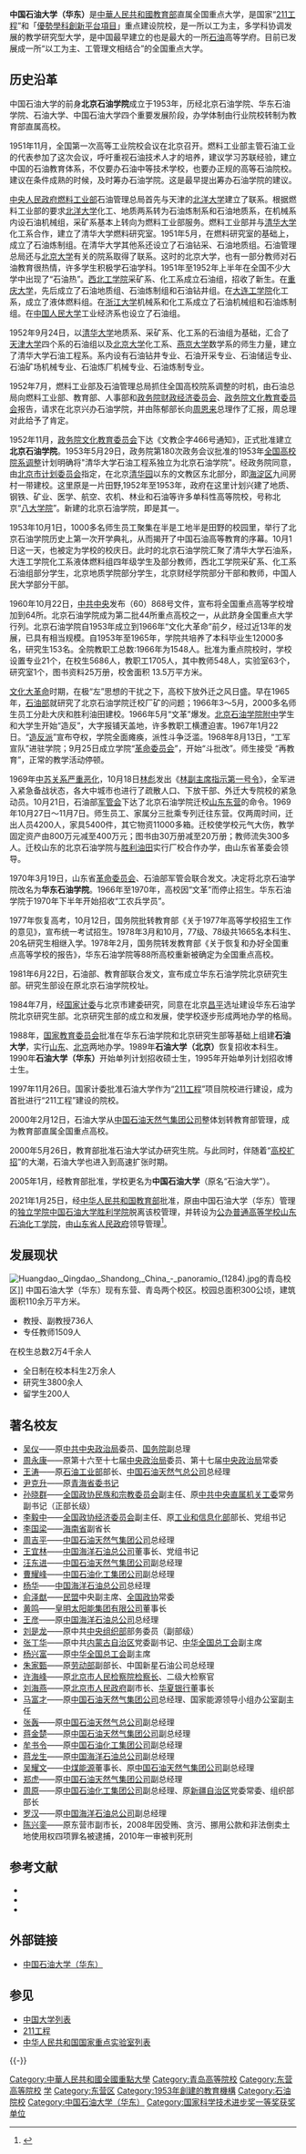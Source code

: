 {{not|中国石油大学（北京）}}
{{高校
|名称    =中国石油大学（华东）
|外文名  =China University of Petroleum
|图像    =[[File:China_University_Of_Petroleum_badge.svg|210px]]
|图像说明=
|校训    =惟真惟实
|建校    =1953年
|闭校    =
|校庆日  =
|类型    =公立普通高等学校
|校长    =[[郝芳|郝芳]]
|院长    =
|书记    =[[王勇|王勇]]
|教师    =1500余人
|职工    =
|学生    =20000余人
|地址    ={{CHN}}[[山东省|山东省]]<br/>
*[[青岛市|青岛市]][[黄岛区|黄岛区]]长江西路66号（主校区）
*[[东营市|东营市]][[东营区|东营区]]北一路739号（东营科教园区）
|校园环境=
|面积    =300公顷
|代表色  =
|隶属    =[[中华人民共和国教育部|中华人民共和国教育部]]
|邮编    =
|电话    =
|网站    =http://www.upc.edu.cn
|标志    = [[File:China_University_Of_Petroleum_calligraphy.svg|230px]]
|脚注    =
}}

'''中国石油大学（华东）'''是[[中華人民共和國|中華人民共和國]][[中华人民共和国教育部|教育部]]直属全国重点大学，是国家“[[211工程|211工程]]”和「[[優勢學科創新平台項目|優勢學科創新平台項目]]」重点建设院校，是一所以工为主，多学科协调发展的教学研究型大学，是中国最早建立的也是最大的一所[[石油|石油]]高等学府。目前已发展成一所“以工为主、工管理文相结合”的全国重点大学。

==历史沿革==

中国石油大学的前身'''北京石油学院'''成立于1953年，历经北京石油学院、华东石油学院、石油大学、中国石油大学四个重要发展阶段，办学体制由行业院校转制为教育部直属高校。

1951年11月，全国第一次高等工业院校会议在北京召开。燃料工业部主管石油工业的代表参加了这次会议，呼吁重视石油技术人才的培养，建议学习苏联经验，建立中国的石油教育体系，不仅要办石油中等技术学校，也要办正规的高等石油院校。建议在条件成熟的时候，及时筹办石油学院。这是最早提出筹办石油学院的建议。

[[中央人民政府燃料工业部|中央人民政府燃料工业部]]石油管理总局首先与天津的[[北洋大学|北洋大学]]建立了联系。根据燃料工业部的要求[[北洋大学|北洋大学]]化工、地质两系转为石油炼制系和石油地质系，在机械系内设石油机械组，采矿系基本上转向为燃料工业部服务。燃料工业部并与[[清华大学|清华大学]]化工系合作，建立了清华大学燃料研究室。1951年5月，在燃料研究室的基础上，成立了石油炼制组。在清华大学其他系还设立了石油钻采、石油地质组。石油管理总局还与[[北京大学|北京大学]]有关的院系取得了联系。这时的北京大学，也有一部分教师对石油教育很热情，许多学生积极学石油学科。1951年至1952年上半年在全国不少大学中出现了“石油热”。[[西北工学院|西北工学院]]采矿系、化工系成立石油组，招收了新生。在[[重庆大学|重庆大学]]，先后成立了石油地质组、石油炼制组和石油钻井组。在[[大连工学院|大连工学院]]化工系，成立了液体燃料组。在[[浙江大学|浙江大学]]机械系和化工系成立了石油机械组和石油炼制组。在[[中国人民大学|中国人民大学]]工业经济系也设立了石油组。

1952年9月24日，以[[清华大学|清华大学]]地质系、采矿系、化工系的石油组为基础，汇合了[[天津大学|天津大学]]四个系的石油组以及[[北京大学|北京大学]]化工系、[[燕京大学|燕京大学]]数学系的师生力量，建立了清华大学石油工程系。系内设有石油钻井专业、石油开采专业、石油储运专业、石油矿场机械专业、石油炼厂机械专业、石油炼制专业。

1952年7月，燃料工业部及石油管理总局抓住全国高校院系调整的时机，由石油总局向燃料工业部、教育部、人事部和[[政务院财政经济委员会|政务院财政经济委员会]]、[[政务院文化教育委员会|政务院文化教育委员会]]报告，请求在北京兴办石油学院，并由陈郁部长向[[周恩来|周恩来]]总理作了汇报，周总理对此给予了肯定。

1952年11月，[[政务院文化教育委员会|政务院文化教育委员会]]下达《文教企字466号通知》，正式批准建立'''北京石油学院'''。1953年5月29日，政务院第180次政务会议批准的1953年[[全国高校院系调整|全国高校院系调整]]计划明确将"清华大学石油工程系独立为北京石油学院"。经政务院同意，由[[北京市计划委员会|北京市计划委员会]]指定，在北京[[清华园|清华园]]以东的文教区东北部分，即[[海淀区|海淀区]]九间房村一带建校。这里原是一片田野,1952年至1953年，政府在这里计划兴建了地质、钢铁、矿业、医学、航空、农机、林业和石油等许多单科性高等院校，号称北京“[[八大学院|八大学院]]”。新建的北京石油学院，即是其一。

1953年10月1日，1000多名师生员工聚集在半是工地半是田野的校园里，举行了北京石油学院历史上第一次开学典礼，从而揭开了中国石油高等教育的序幕。10月1日这一天，也被定为学校的校庆日。此时的北京石油学院汇聚了清华大学石油系，大连工学院化工系液体燃料组四年级学生及部分教师，西北工学院采矿系、化工系石油组部分学生，北京地质学院部分学生，北京财经学院部分干部和教师，中国人民大学部分干部。

1960年10月22日，[[中共中央|中共中央]]发布（60）868号文件，宣布将全国重点高等学校增加到64所。北京石油学院成为第二批44所重点高校之一，从此跻身全国重点大学行列。北京石油学院自1953年成立到1966年“文化大革命”前夕，经过近13年的发展，已具有相当规模。自1953年至1965年，学院共培养了本科毕业生12000多名，研究生153名。全院教职工总数:1966年为1548人。批准为重点院校时，学校设置专业21个，在校生5686人，教职工1705人，其中教师548人，实验室63个，研究室1个，图书资料25万册，校舍面积 13.5万平方米。

[[文化大革命|文化大革命]]时期，在极“左”思想的干扰之下，高校下放外迁之风日盛。早在1965年，[[中华人民共和国石油工业部|石油部]]就研究了北京石油学院迁校厂矿的问题；1966年3～5月，2000多名师生员工分赴大庆和胜利油田建校。1966年5月“文革”爆发。[[北京石油学院附中|北京石油学院附中]]学生和大学生开始“造反”，大字报铺天盖地，许多教职工横遭迫害。1967年1月22日。“[[造反派|造反派]]”宣布夺权，学院全面瘫痪，派性斗争泛滥。1968年8月13日，“工军宣队”进驻学院；9月25日成立学院“[[革命委员会_(文革)|革命委员会]]”，开始“斗批改”。师生接受 “再教育”，正常的教学活动停顿。

1969年[[中苏交恶|中苏关系严重恶化]]，10月18日[[林彪|林彪]]发出《[[林副主席指示第一号令|林副主席指示第一号令]]》，全军进入紧急备战状态，各大中城市也进行了疏散人口、下放干部、外迁大专院校的紧急动员。10月21日，石油部[[军管会|军管会]]下达了北京石油学院迁校[[山东|山东]][[东营|东营]]的命令。1969年10月27日～11月7日。师生员工、家属分三批乘专列迁往东营。仅两周时间，迁出人员4200人，家具5400件，其它物资11000多箱。迁校使学校元气大伤，教学固定资产由800万元减至400万元；图书由30万册减至20万册；教师流失300多人。迁校山东的北京石油学院与[[胜利油田|胜利油田]]实行厂校合作办学，由山东省革委会领导。

1970年3月19日，山东省[[革命委员会_(文革)|革命委员会]]、石油部军管会联合发文。决定将北京石油学院改名为'''华东石油学院'''。1966年至1970年，高校因“文革”而停止招生。华东石油学院于1970年下半年开始招收“工农兵学员”。

1977年恢复高考，10月12日，国务院批转教育部《关于1977年高等学校招生工作的意见》，宣布统一考试招生。1978年3月和10月，77级、78级共1665名本科生、20名研究生相继入学。1978年2月，国务院转发教育部《关于恢复和办好全国重点高等学校的报告》，华东石油学院等88所高校重新被确定为全国重点高校。

1981年6月22日，石油部、教育部联合发文，宣布成立华东石油学院北京研究生部。研究生部设在原北京石油学院校址。

1984年7月，经[[国家计委|国家计委]]与北京市建委研究，同意在北京[[昌平|昌平]]选址建设华东石油学院北京研究生部。北京研究生部的成立和发展，使学校逐步形成两地办学的格局。

1988年，[[国家教育委员会|国家教育委员会]]批准在华东石油学院和北京研究生部等基础上组建'''石油大学'''，实行[[山东|山东]]、[[北京|北京]]两地办学。1989年'''石油大学（北京）'''恢复招收本科生。1990年'''石油大学（华东）'''开始单列计划招收硕士生，1995年开始单列计划招收博士生。

1997年11月26日。国家计委批准石油大学作为“[[211工程|211工程]]”项目院校进行建设，成为首批进行“211工程”建设的院校。

2000年2月12日，石油大学从[[中国石油天然气集团公司|中国石油天然气集团公司]]整体划转教育部管理，成为教育部直属全国重点高校。

2000年5月26日，教育部批准石油大学试办研究生院。与此同时，伴随着“[[高校扩招|高校扩招]]”的大潮，石油大学也进入到高速扩张时期。

2005年1月，经教育部批准，学校更名为'''中国石油大学'''（原名“石油大学”）。

2021年1月25日，经[[中华人民共和国教育部|中华人民共和国教育部]]批准，原由中国石油大学（华东）管理的[[独立学院|独立学院]][[中国石油大学胜利学院|中国石油大学胜利学院]]脱离该校管理，并转设为[[公立大学|公办普通高等学校]][[山东石油化工学院|山东石油化工学院]]，由[[山东省人民政府|山东省人民政府]]领导管理<ref name="报道0104A">{{cite news |author1=教育部发展规划司 |title=教育部关于同意中国石油大学胜利学院转设为山东石油化工学院的函（教发函〔2021〕5号） |url=http://www.moe.gov.cn/srcsite/A03/s181/202102/t20210202_512231.html |accessdate=2021-02-03 |page= |work=中华人民共和国教育部政府门户网站 |location=北京 |language=zh-hans |archive-date=2021-06-09 |archive-url=https://web.archive.org/web/20210609094302/http://www.moe.gov.cn/srcsite/A03/s181/202102/t20210202_512231.html |dead-url=no }}</ref>。

==发展现状==
[[File:Huangdao,_Qingdao,_Shandong,_China_-_panoramio_(1284).jpg|thumb]]的青岛校区]]
中国石油大学（华东）现有东营、青岛两个校区。校园总面积300公顷，建筑面积110余万平方米。
*教授、副教授736人
*专任教师1509人

在校生总数2万4千余人
*全日制在校本科生2万余人
*研究生3800余人
*留学生200人

==著名校友==
* [[吴仪|吴仪]]——原[[中共中央政治局|中共中央政治局]]委员、[[中华人民共和国国务院|国务院]]副总理
* [[周永康|周永康]]——原第十六至十七届[[中共中央政治局|中央政治局]]委员、第十七届[[中共中央政治局|中央政治局]]常委
* [[王涛_(部长)|王涛]]——原[[石油工业部|石油工业部]]部长、[[中国石油天然气总公司|中国石油天然气总公司]]总经理
* [[尹克升|尹克升]]——原[[青海省|青海]][[中国共产党青海省委员会|省委书记]]
* [[孙晓群|孙晓群]]——[[全国政协民族和宗教委员会|全国政协民族和宗教委员会]]副主任、原[[中共中央直属机关工委|中共中央直属机关工委]]常务副书记（正部长级）
* [[李毅中|李毅中]]——[[全国政协经济委员会|全国政协经济委员会]]副主任、原[[工业和信息化部|工业和信息化部]]部长、党组书记
* [[李国梁|李国梁]]——[[海南省|海南省]]副省长
* [[周吉平|周吉平]]——[[中国石油天然气集团公司|中国石油天然气集团公司]]总经理
* [[王宜林|王宜林]]——[[中国海洋石油总公司|中国海洋石油总公司]]董事长、党组书记
* [[汪东进|汪东进]]——[[中国石油天然气集团公司|中国石油天然气集团公司]]副总经理
* [[曹耀峰|曹耀峰]]——[[中国石油化工集团公司|中国石油化工集团公司]]副总经理
* [[杨华|杨华]]——[[中国海洋石油总公司|中国海洋石油总公司]]总经理
* [[俞泽猷|俞泽猷]]——[[民盟|民盟]]中央副主席、[[全国政协|全国政协]]常委
* [[黄鸣|黄鸣]]——[[皇明太阳能集团有限公司|皇明太阳能集团有限公司]]董事长
* [[王彦|王彦]]——原[[中国海洋石油总公司|中国海洋石油总公司]]总经理
* [[刘是龙|刘是龙]]——原中共[[中央组织部|中央组织部]]部务委员（副部级）
* [[张丁华|张丁华]]——原中共[[内蒙古自治区|内蒙古自治区]]党委副书记、[[中华全国总工会|中华全国总工会]]副主席
* [[杨兴富|杨兴富]]——原[[中华全国总工会|中华全国总工会]]副主席
* [[朱家甄|朱家甄]]——原[[中华人民共和国劳动部|劳动部]]副部长、中国新星石油公司总经理
* [[许海峰_(检察官)|许海峰]]——原[[北京市人民检察院|北京市人民检察院]][[检察长|检察长]]、二级大检察官
* [[刘海燕|刘海燕]]——原[[北京市人民政府|北京市人民政府]]副市长、[[华夏银行|华夏银行]]董事长
* [[马富才|马富才]]——原[[中国石油天然气集团公司|中国石油天然气集团公司]]总经理、国家能源领导小组办公室副主任
* [[张轰|张轰]]——原[[中国石油天然气总公司|中国石油天然气总公司]]副总经理
* [[蒋金楚|蒋金楚]]——原[[中国石油天然气集团公司|中国石油天然气集团公司]]副总经理
* [[牟书令|牟书令]]——原[[中国石油化工集团公司|中国石油化工集团公司]]副总经理
* [[蒋龙生|蒋龙生]]——原[[中国海洋石油总公司|中国海洋石油总公司]]副总经理
* [[吴耀文|吴耀文]]——[[中煤能源|中煤能源]]董事长、原[[中国石油天然气集团公司|中国石油天然气集团公司]]副总经理
* [[郑虎|郑虎]]——原[[中国石油天然气集团公司|中国石油天然气集团公司]]副总经理
* [[周原|周原]]——原[[中国石油化工集团公司|中国石油化工集团公司]]副总经理、原[[新疆自治区|新疆自治区]]党委常委、组织部部长
* [[罗汉|罗汉]]——原[[中国海洋石油总公司|中国海洋石油总公司]]副总经理
* [[陈兴銮|陈兴銮]]——原东营市副市长，2008年因受贿、贪污、挪用公款和非法倒卖土地使用权四项罪名被逮捕，2010年一审被判死刑

==参考文献==
<references />
*{{cite book zh |author=余世诚主编 |coauthors= |title=石油大学校史 |othertitle= |format= |editor= |others= |edition= |chapterauthor= |chapter= |chapterformat= |location=东营 (山东省) |publisher=石油大学出版社 |date=2003 |pages=309页 |accessdate= |id=7-5636-1821-X |doi = |url= |quote = }}
*{{cite web |url=http://web.cup.edu.cn/xxgk/xxjj/ |title=中国石油大学（北京）学校简介 |accessdate= |author= |date= |publisher= |language= |archive-date=2014-02-01 |archive-url=https://web.archive.org/web/20140201184742/http://web.cup.edu.cn/xxgk/xxjj/ |dead-url=no }}
*{{cite web|url=http://www.upc.edu.cn/new_sec/jrsd.html|title=中国石油大学（华东）学校简介|accessdate=|author=|date=|publisher=|language=|deadurl=yes|archiveurl=https://web.archive.org/web/20090927000835/http://www.upc.edu.cn/new_sec/jrsd.html|archivedate=2009-09-27}}

==外部链接==
*[http://www.upc.edu.cn 中国石油大学（华东）]{{Wayback|url=http://www.upc.edu.cn/ |date=20140118114505 }}

==参见==
*[[中国大学列表|中国大学列表]]
*[[211工程|211工程]]
*[[中华人民共和国国家重点实验室列表|中华人民共和国国家重点实验室列表]]

{{-}}
{{中央部属高校}}
{{中华人民共和国国家重点大学}}
{{211工程}}
{{山东高等院校|nocat}}
{{青岛高等院校}}
{{中华人民共和国正（副）级中央国有企业共建制高等院校}}
{{Shandong topics }}
{{世界能源大学联盟}}

[[Category:中華人民共和國全國重點大學|Category:中華人民共和國全國重點大學]]
[[Category:青岛高等院校|Category:青岛高等院校]]
[[Category:东营高等院校|Category:东营高等院校]]
[[Category:黄岛区|学]]
[[Category:东营区|Category:东营区]]
[[Category:1953年創建的教育機構|Category:1953年創建的教育機構]]
[[Category:石油院校|Category:石油院校]]
[[Category:中国石油大学（华东）|Category:中国石油大学（华东）]]
[[Category:国家科学技术进步奖一等奖获奖单位|Category:国家科学技术进步奖一等奖获奖单位]]
